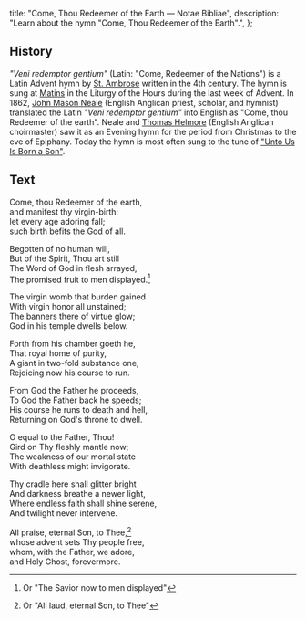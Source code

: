   title: "Come, Thou Redeemer of the Earth — Notae Bibliae",
  description: "Learn about the hymn \"Come, Thou Redeemer of the Earth\".",
};

<Initial text="Come, Thou Redeemer of the Earth" />

## History

*"Veni redemptor gentium"* (Latin: "Come, Redeemer of the Nations") is a Latin Advent hymn by [St. Ambrose](/people/saints/latin-fathers/ambrose-of-milan) written in the 4th century. The hymn is sung at [Matins](/liturgy/rites/liturgy-of-the-hours-benedictine-rite#matins) in the Liturgy of the Hours during the last week of Advent. In 1862, [John Mason Neale](/liturgy/music/composers/john-mason-neale) (English Anglican priest, scholar, and hymnist) translated the Latin *"Veni redemptor gentium"* into English as "Come, thou Redeemer of the earth". Neale and [Thomas Helmore](/liturgy/music/composers/thomas-helmore) (English Anglican choirmaster) saw it as an Evening hymn for the period from Christmas to the eve of Epiphany. Today the hymn is most often sung to the tune of ["Unto Us Is Born a Son"](/liturgy/music/hymns/unto-us-is-born-a-son).

## Text

Come, thou Redeemer of the earth,<br/>
and manifest thy virgin-birth:<br/>
let every age adoring fall;<br/>
such birth befits the God of all.

Begotten of no human will,<br/>
But of the Spirit, Thou art still<br/>
The Word of God in flesh arrayed,<br/>
The promised fruit to men displayed.[^1]

The virgin womb that burden gained<br/>
With virgin honor all unstained;<br/>
The banners there of virtue glow;<br/>
God in his temple dwells below.

Forth from his chamber goeth he,<br/>
That royal home of purity,<br/>
A giant in two-fold substance one,<br/>
Rejoicing now his course to run.

From God the Father he proceeds,<br/>
To God the Father back he speeds;<br/>
His course he runs to death and hell,<br/>
Returning on God's throne to dwell.

O equal to the Father, Thou!<br/>
Gird on Thy fleshly mantle now;<br/>
The weakness of our mortal state<br/>
With deathless might invigorate.

Thy cradle here shall glitter bright<br/>
And darkness breathe a newer light,<br/>
Where endless faith shall shine serene,<br/>
And twilight never intervene.

All praise, eternal Son, to Thee,[^2]<br/>
whose advent sets Thy people free,<br/>
whom, with the Father, we adore,<br/>
and Holy Ghost, forevermore.

[^1]: Or "The Savior now to men displayed"
[^2]: Or "All laud, eternal Son, to Thee"
